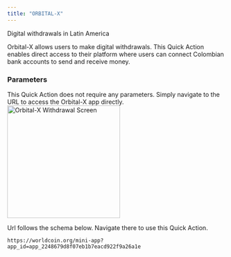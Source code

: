 ```yaml
---
title: "ORBITAL-X"
---
```


Digital withdrawals in Latin America

Orbital-X allows users to make digital withdrawals. This Quick Action enables direct access to their platform where users can connect Colombian bank accounts to send and receive money.

<div className="flex justify-between items-start">
  <div className="flex-1">
    <h3>Parameters</h3>
    <ParamField path="No parameters" type="none">
      This Quick Action does not require any parameters. Simply navigate to the
      URL to access the Orbital-X app directly.
    </ParamField>
  </div>
  <div className="ml-5">
    <img
      src="/images/docs/mini-apps/quick-actions/orbital-qa.png"
      alt="Orbital-X Withdrawal Screen"
      className="m-auto block"
      width="260"
      style={{ maxWidth: "260px", height: "auto" }}
    />
  </div>
</div>

Url follows the schema below. Navigate there to use this Quick Action.

```
https://worldcoin.org/mini-app?app_id=app_2248679d8f07eb1b7eacd922f9a26a1e
```
